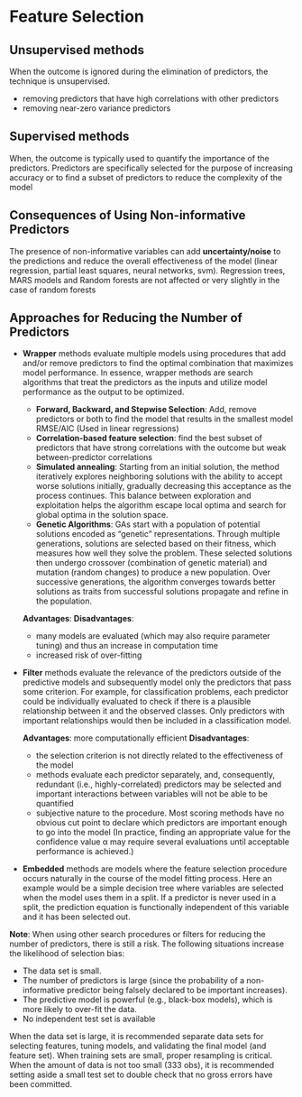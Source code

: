 # Feature Selection

## Unsupervised methods

When the outcome is ignored during the elimination of predictors, the technique is unsupervised.

- removing predictors that have high correlations with other predictors
- removing near-zero variance predictors

## Supervised methods

When, the outcome is typically used to quantify the importance of the predictors. Predictors are specifically selected for the purpose of increasing accuracy or to find a subset of predictors to reduce the complexity of the model


## Consequences of Using Non-informative Predictors

The presence of non-informative variables can add **uncertainty/noise** to the predictions and reduce the overall effectiveness of the model (linear regression, partial least squares, neural networks, svm). Regression trees, MARS models and Random forests are not affected or very slightly in the case of random forests

## Approaches for Reducing the Number of Predictors

- **Wrapper** methods evaluate multiple models using procedures that add and/or remove predictors to find the optimal combination that maximizes model performance. In essence, wrapper methods are search algorithms that treat the predictors as the inputs and utilize model performance as the output to be optimized. 

  - **Forward, Backward, and Stepwise Selection**: Add, remove predictors or both to find the model that results in the smallest model RMSE/AIC (Used in linear regressions) 
  - **Correlation-based feature selection**: find the best subset of predictors that have strong correlations with the outcome but weak between-predictor correlations
  - **Simulated annealing**: Starting from an initial solution, the method iteratively explores neighboring solutions with the ability to accept worse solutions initially, gradually decreasing this acceptance as the process continues. This balance between exploration and exploitation helps the algorithm escape local optima and search for global optima in the solution space.
  - **Genetic Algorithms**: GAs start with a population of potential solutions encoded as "genetic" representations. Through multiple generations, solutions are selected based on their fitness, which measures how well they solve the problem. These selected solutions then undergo crossover (combination of genetic material) and mutation (random changes) to produce a new population. Over successive generations, the algorithm converges towards better solutions as traits from successful solutions propagate and refine in the population.

  **Advantages**: 
  **Disadvantages**: 
  
  - many models are evaluated (which may also require parameter tuning) and thus an increase in computation time
  - increased risk of over-fitting

- **Filter** methods evaluate the relevance of the predictors outside of the predictive models and subsequently model only the predictors that pass some criterion. For example, for classification problems, each predictor could be individually evaluated to check if there is a plausible relationship between it and the observed classes. Only predictors with important relationships would then be included in a classification model. 

  **Advantages**: more computationally efficient
  **Disadvantages**: 
  
  - the selection criterion is not directly related to the effectiveness of the model
  - methods evaluate each predictor separately, and, consequently, redundant (i.e., highly-correlated) predictors may be selected and important interactions between variables will not be able to be quantified
  - subjective nature to the procedure. Most scoring methods have no obvious cut point to declare which predictors are important enough to go into the model (In practice, finding an appropriate value for the confidence value α may require several evaluations until acceptable performance is achieved.)
  
- **Embedded** methods are models where the feature selection procedure occurs naturally in the course of the model fitting process. Here an example would be a simple decision tree where variables are selected when the model uses them in a split. If a predictor is never used in a split, the prediction equation is functionally independent of this variable and it has been selected out.  
  
**Note**: When using other search procedures or filters for reducing the number of predictors, there is still a risk. The following situations increase the likelihood of selection bias: 

- The data set is small. 
- The number of predictors is large (since the probability of a non-informative predictor being falsely declared to be important increases). 
- The predictive model is powerful (e.g., black-box models), which is more likely to over-fit the data. 
- No independent test set is available  

When the data set is large, it is recommended separate data sets for selecting features, tuning models, and validating the final model (and feature set). 
When training sets are small, proper resampling is critical. 
When the amount of data is not too small (333 obs), it is recommended setting aside a small test set to double check that no gross errors have been committed.